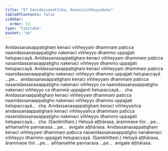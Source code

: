 ```yaml
---
title: "57 Sanidassanattika, Kenaciviññeyyaduka"
tableOfContents: false
sidebar:
  order: 53
type: "tipitaka"
basket: "ab"
---
```



<DynamicBreadcrumb />

<Division number="100">

<Paragraph number="245">
Anidassanasappaṭighaṃ kenaci viññeyyaṃ dhammaṃ paṭicca naanidassanasappaṭigho nakenaci viññeyyo dhammo uppajjati hetupaccayā. Anidassanasappaṭighaṃ kenaci viññeyyaṃ dhammaṃ paṭicca nasanidassanasappaṭigho nakenaci viññeyyo dhammo uppajjati hetupaccayā. Anidassanasappaṭighaṃ kenaci viññeyyaṃ dhammaṃ paṭicca naanidassanaappaṭigho nakenaci viññeyyo dhammo uppajjati hetupaccayā …pe…  anidassanasappaṭighaṃ kenaci viññeyyaṃ dhammaṃ paṭicca nasanidassanasappaṭigho nakenaci viññeyyo ca naanidassanasappaṭigho nakenaci viññeyyo ca dhammā uppajjanti hetupaccayā…  cha.
</Paragraph>

<Paragraph number="246">
Anidassanaappaṭighaṃ kenaci viññeyyaṃ dhammaṃ paṭicca naanidassanaappaṭigho nakenaci viññeyyo dhammo uppajjati hetupaccayā…  cha.
</Paragraph>

<Paragraph number="247">
Anidassanasappaṭighaṃ kenaci viññeyyañca anidassanaappaṭighaṃ kenaci viññeyyañca dhammaṃ paṭicca nasanidassanasappaṭigho nakenaci viññeyyo dhammo uppajjati hetupaccayā…  cha. (Saṃkhittaṃ.) Hetuyā aṭṭhārasa, ārammaṇe tīṇi …pe…  aññamaññe pannarasa …pe…  avigate aṭṭhārasa.
</Paragraph>

<Paragraph number="248">
Anidassanasappaṭighaṃ kenaci viññeyyaṃ dhammaṃ paṭicca nasanidassanasappaṭigho nanakenaci viññeyyo dhammo uppajjati hetupaccayā. (Saṃkhittaṃ.) Hetuyā aṭṭhārasa, ārammaṇe tīṇi …pe…  aññamaññe pannarasa …pe…  avigate aṭṭhārasa.
</Paragraph>
</Division>